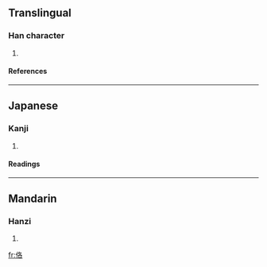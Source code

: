 ==Translingual==
===Han character===
{{Han char|rn=9|rad=人|as=06|sn=8|four=2726<sub>4</sub>|canj=人竹水口 (OHER)}}
# {{defn|Han|sort=人06}}
====References====
{{Han ref|kx=0100.080|dkj=00547|dj=0212.040|hdz=10151.060|uh=4F6B|ud=20331|bh=CBCB|bd=52171}}
----
==Japanese==
===Kanji===
{{ja-kanji|grade=|rs=人06}}
# {{defn|Japanese}} 
====Readings====
{{ja-readings|on=[[かく]] (kaku), [[きゃく]] (kyaku)|kun=[[いたる]] (itaru)}}
----
==Mandarin==
===Hanzi===
{{cmn-hanzi|pin=[[hè]] (he4)|wg=ho<sup>4</sup>}}
# {{defn|Mandarin}}

[[fr:佫]]